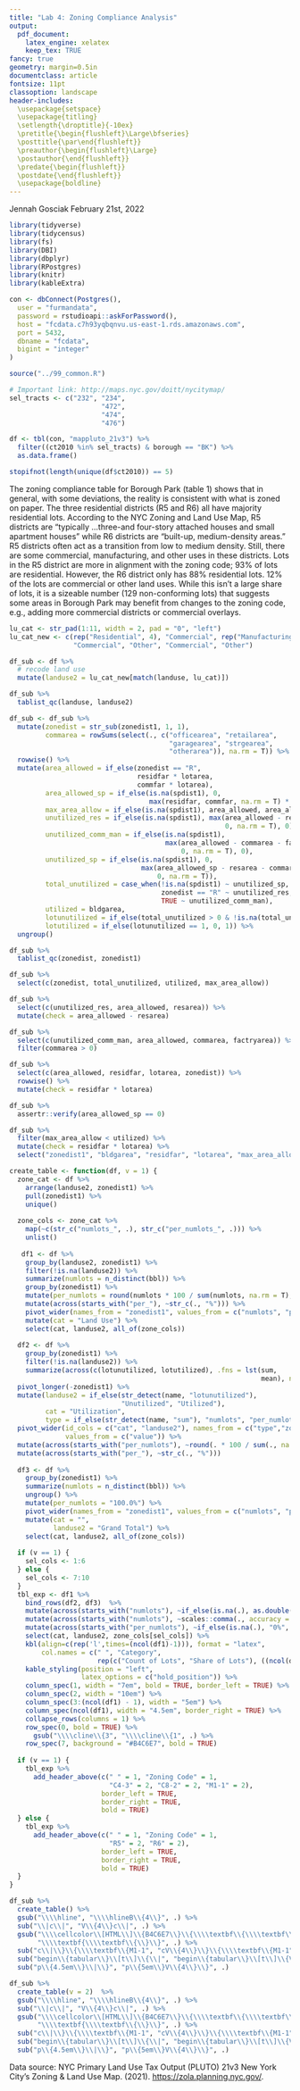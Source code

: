 ```yaml
---
title: "Lab 4: Zoning Compliance Analysis"
output:
  pdf_document:
    latex_engine: xelatex
    keep_tex: TRUE
fancy: true
geometry: margin=0.5in
documentclass: article
fontsize: 11pt
classoption: landscape
header-includes:
  \usepackage{setspace}
  \usepackage{titling}
  \setlength{\droptitle}{-10ex}
  \pretitle{\begin{flushleft}\Large\bfseries}
  \posttitle{\par\end{flushleft}}
  \preauthor{\begin{flushleft}\Large}
  \postauthor{\end{flushleft}}
  \predate{\begin{flushleft}}
  \postdate{\end{flushleft}}
  \usepackage{boldline} 
---
```


\vspace{-2.2cm}
\raggedright
Jennah Gosciak
\newline
February 21st, 2022 \newline
\vspace{0.5cm}

```r
library(tidyverse)
library(tidycensus)
library(fs)
library(DBI)
library(dbplyr)
library(RPostgres)
library(knitr)
library(kableExtra)

con <- dbConnect(Postgres(),
  user = "furmandata",
  password = rstudioapi::askForPassword(),
  host = "fcdata.c7h93yqbqnvu.us-east-1.rds.amazonaws.com",
  port = 5432,
  dbname = "fcdata",
  bigint = "integer"
)

source("../99_common.R")
```
```r
# Important link: http://maps.nyc.gov/doitt/nycitymap/
sel_tracts <- c("232", "234",
                       "472",
                       "474",
                       "476")

df <- tbl(con, "mappluto_21v3") %>% 
  filter((ct2010 %in% sel_tracts) & borough == "BK") %>% 
  as.data.frame() 

stopifnot(length(unique(df$ct2010)) == 5)
```

The zoning compliance table for Borough Park (table 1) shows that in general, with some deviations, the reality is consistent with what is zoned on paper. The three residential districts (R5 and R6) all have majority residential lots. According to the NYC Zoning and Land Use Map, R5 districts are "typically ...three-and four-story attached houses and small apartment houses" while R6 districts are "built-up, medium-density areas." R5 districts often act as a transition from low to medium density.  Still, there are some commercial, manufacturing, and other uses in these districts. Lots in the R5 district are more in alignment with the zoning code; 93% of lots are residential. However, the R6 district only has 88% residential lots. 12% of the lots are commercial or other land uses. While this isn't a large share of lots, it is a sizeable number (129 non-conforming lots) that suggests some areas in Borough Park may benefit from changes to the zoning code, e.g., adding more commercial districts or commercial overlays. 

```r
lu_cat <- str_pad(1:11, width = 2, pad = "0", "left")
lu_cat_new <- c(rep("Residential", 4), "Commercial", rep("Manufacturing", 2),
                "Commercial", "Other", "Commercial", "Other")

df_sub <- df %>% 
  # recode land use
  mutate(landuse2 = lu_cat_new[match(landuse, lu_cat)])

df_sub %>% 
  tablist_qc(landuse, landuse2)

df_sub <- df_sub %>% 
  mutate(zonedist = str_sub(zonedist1, 1, 1),
         commarea = rowSums(select(., c("officearea", "retailarea", 
                                        "garagearea", "strgearea", 
                                        "otherarea")), na.rm = T)) %>% 
  rowwise() %>% 
  mutate(area_allowed = if_else(zonedist == "R",
                                residfar * lotarea,
                                commfar * lotarea),
         area_allowed_sp = if_else(is.na(spdist1), 0, 
                                   max(residfar, commfar, na.rm = T) * lotarea),
         max_area_allow = if_else(is.na(spdist1), area_allowed, area_allowed_sp),
         unutilized_res = if_else(is.na(spdist1), max(area_allowed - resarea, 
                                                      0, na.rm = T), 0),
         unutilized_comm_man = if_else(is.na(spdist1), 
                                       max(area_allowed - commarea - factryarea, 
                                           0, na.rm = T), 0),
         unutilized_sp = if_else(is.na(spdist1), 0, 
                                 max(area_allowed_sp - resarea - commarea - factryarea, 
                                     0, na.rm = T)),
         total_unutilized = case_when(!is.na(spdist1) ~ unutilized_sp,
                                      zonedist == "R" ~ unutilized_res,
                                      TRUE ~ unutilized_comm_man),
         utilized = bldgarea,
         lotunutilized = if_else(total_unutilized > 0 & !is.na(total_unutilized), 1, 0),
         lotutilized = if_else(lotunutilized == 1, 0, 1)) %>% 
  ungroup()

df_sub %>% 
  tablist_qc(zonedist, zonedist1)

df_sub %>% 
  select(c(zonedist, total_unutilized, utilized, max_area_allow))

df_sub %>% 
  select(c(unutilized_res, area_allowed, resarea)) %>% 
  mutate(check = area_allowed - resarea)

df_sub %>% 
  select(c(unutilized_comm_man, area_allowed, commarea, factryarea)) %>% 
  filter(commarea > 0)

df_sub %>% 
  select(c(area_allowed, residfar, lotarea, zonedist)) %>% 
  rowwise() %>% 
  mutate(check = residfar * lotarea)

df_sub %>% 
  assertr::verify(area_allowed_sp == 0)

df_sub %>% 
  filter(max_area_allow < utilized) %>% 
  mutate(check = residfar * lotarea) %>% 
  select("zonedist1", "bldgarea", "residfar", "lotarea", "max_area_allow", "unutilized_res",  "resarea", check, "yearbuilt", matches("area"))
```

```r
create_table <- function(df, v = 1) {
  zone_cat <- df %>% 
    arrange(landuse2, zonedist1) %>% 
    pull(zonedist1) %>% 
    unique()
  
  zone_cols <- zone_cat %>%
    map(~c(str_c("numlots_", .), str_c("per_numlots_", .))) %>% 
    unlist()
    
   df1 <- df %>% 
    group_by(landuse2, zonedist1) %>%
    filter(!is.na(landuse2)) %>% 
    summarize(numlots = n_distinct(bbl)) %>% 
    group_by(zonedist1) %>% 
    mutate(per_numlots = round(numlots * 100 / sum(numlots, na.rm = T), 1)) %>% 
    mutate(across(starts_with("per_"), ~str_c(., "%"))) %>% 
    pivot_wider(names_from = "zonedist1", values_from = c("numlots", "per_numlots")) %>% 
    mutate(cat = "Land Use") %>% 
    select(cat, landuse2, all_of(zone_cols))
  
  df2 <- df %>% 
    group_by(zonedist1) %>% 
    filter(!is.na(landuse2)) %>% 
    summarize(across(c(lotunutilized, lotutilized), .fns = lst(sum,
                                                               mean), na.rm = T)) %>% 
  pivot_longer(-zonedist1) %>% 
  mutate(landuse2 = if_else(str_detect(name, "lotunutilized"), 
                            "Unutilized", "Utilized"),
         cat = "Utilization",
         type = if_else(str_detect(name, "sum"), "numlots", "per_numlots")) %>% 
  pivot_wider(id_cols = c("cat", "landuse2"), names_from = c("type","zonedist1"), 
              values_from = c("value")) %>% 
  mutate(across(starts_with("per_numlots"), ~round(. * 100 / sum(., na.rm = T), 1))) %>% 
  mutate(across(starts_with("per_"), ~str_c(., "%")))
  
  df3 <- df %>% 
    group_by(zonedist1) %>% 
    summarize(numlots = n_distinct(bbl)) %>% 
    ungroup() %>% 
    mutate(per_numlots = "100.0%") %>% 
    pivot_wider(names_from = "zonedist1", values_from = c("numlots", "per_numlots")) %>% 
    mutate(cat = "",
           landuse2 = "Grand Total") %>% 
    select(cat, landuse2, all_of(zone_cols))
  
  if (v == 1) {
    sel_cols <- 1:6
  } else {
    sel_cols <- 7:10
  }
  tbl_exp <- df1 %>% 
    bind_rows(df2, df3)  %>% 
    mutate(across(starts_with("numlots"), ~if_else(is.na(.), as.double(0), as.double(.)))) %>% 
    mutate(across(starts_with("numlots"), ~scales::comma(., accuracy = 1))) %>% 
    mutate(across(starts_with("per_numlots"), ~if_else(is.na(.), "0%", .))) %>% 
    select(cat, landuse2, zone_cols[sel_cols]) %>% 
    kbl(align=c(rep('l',times=(ncol(df1)-1))), format = "latex",
        col.names = c(" ", "Category",
                      rep(c("Count of Lots", "Share of Lots"), ((ncol(df1) - 2)/2)))) %>% 
    kable_styling(position = "left",
                  latex_options = c("hold_position")) %>%
    column_spec(1, width = "7em", bold = TRUE, border_left = TRUE) %>% 
    column_spec(2, width = "10em") %>% 
    column_spec(3:(ncol(df1) - 1), width = "5em") %>% 
    column_spec(ncol(df1), width = "4.5em", border_right = TRUE) %>% 
    collapse_rows(columns = 1) %>%
    row_spec(0, bold = TRUE) %>% 
      gsub("\\\\cline\\{3", "\\\\cline\\{1", .) %>% 
    row_spec(7, background = "#B4C6E7", bold = TRUE)
  
  if (v == 1) {
    tbl_exp %>% 
      add_header_above(c(" " = 1, "Zoning Code" = 1,
                         "C4-3" = 2, "C8-2" = 2, "M1-1" = 2),
                       border_left = TRUE,
                       border_right = TRUE,
                       bold = TRUE)
  } else {
    tbl_exp %>% 
      add_header_above(c(" " = 1, "Zoning Code" = 1,
                         "R5" = 2, "R6" = 2),
                       border_left = TRUE,
                       border_right = TRUE,
                       bold = TRUE)
  }
}
```

\setlength{\tabcolsep}{6pt}
\renewcommand{\arraystretch}{1.2}
\textbf{Table 1. Zoning Compliance Table for Borough Park (Census Tracts 232, 234, 472, 474, and 476)}
\vspace*{-\baselineskip}
```r
df_sub %>% 
  create_table() %>% 
  gsub("\\\\hline", "\\\\hlineB\\{4\\}", .) %>% 
  sub("\\|c\\|", "V\\{4\\}c\\|", .) %>% 
  gsub("\\\\cellcolor\\[HTML\\]\\{B4C6E7\\}\\{\\\\textbf\\{\\\\textbf\\{\\}\\}\\}", 
       "\\\\textbf{\\\\textbf\\{\\}\\}", .) %>% 
  sub("c\\|\\}\\{\\\\textbf\\{M1-1", "cV\\{4\\}\\}\\{\\\\textbf\\{M1-1", .) %>% 
  sub("begin\\{tabular\\}\\[t\\]\\{\\|", "begin\\{tabular\\}\\[t\\]\\{V\\{4\\}", .) %>% 
  sub("p\\{4.5em\\}\\|\\}", "p\\{5em\\}V\\{4\\}\\}", .)
```

```r
df_sub %>% 
  create_table(v = 2)  %>% 
  gsub("\\\\hline", "\\\\hlineB\\{4\\}", .) %>% 
  sub("\\|c\\|", "V\\{4\\}c\\|", .) %>% 
  gsub("\\\\cellcolor\\[HTML\\]\\{B4C6E7\\}\\{\\\\textbf\\{\\\\textbf\\{\\}\\}\\}", 
       "\\\\textbf{\\\\textbf\\{\\}\\}", .) %>% 
  sub("c\\|\\}\\{\\\\textbf\\{M1-1", "cV\\{4\\}\\}\\{\\\\textbf\\{M1-1", .) %>% 
  sub("begin\\{tabular\\}\\[t\\]\\{\\|", "begin\\{tabular\\}\\[t\\]\\{V\\{4\\}", .) %>% 
  sub("p\\{4.5em\\}\\|\\}", "p\\{5em\\}V\\{4\\}\\}", .)
```
Data source: NYC Primary Land Use Tax Output (PLUTO) 21v3
\newline
\singlespacing
\textbf{Works Cited}
\newline
New York City's Zoning & Land Use Map. (2021). [https://zola.planning.nyc.gov/](https://zola.planning.nyc.gov/).
